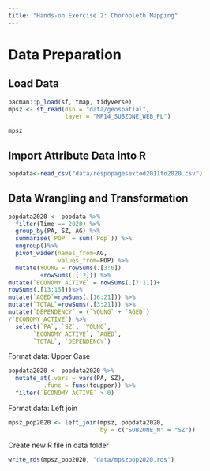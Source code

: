 ```yaml
---
title: "Hands-on Exercise 2: Choropleth Mapping"
---
```


# Data Preparation

## Load Data

```r
pacman::p_load(sf, tmap, tidyverse)
mpsz <- st_read(dsn = "data/geospatial", 
                layer = "MP14_SUBZONE_WEB_PL")
```

```r
mpsz
```

## Import Attribute Data into R

```r
popdata<-read_csv("data/respopagesextod2011to2020.csv")
```

## Data Wrangling and Transformation

```r
popdata2020 <- popdata %>%
  filter(Time == 2020) %>%
  group_by(PA, SZ, AG) %>%
  summarise(`POP` = sum(`Pop`)) %>%
  ungroup()%>%
  pivot_wider(names_from=AG, 
              values_from=POP) %>%
  mutate(YOUNG = rowSums(.[3:6])
         +rowSums(.[12])) %>%
mutate(`ECONOMY ACTIVE` = rowSums(.[7:11])+
rowSums(.[13:15]))%>%
mutate(`AGED`=rowSums(.[16:21])) %>%
mutate(`TOTAL`=rowSums(.[3:21])) %>%  
mutate(`DEPENDENCY` = (`YOUNG` + `AGED`)
/`ECONOMY ACTIVE`) %>%
  select(`PA`, `SZ`, `YOUNG`, 
       `ECONOMY ACTIVE`, `AGED`, 
       `TOTAL`, `DEPENDENCY`)
```

Format data: Upper Case

```r
popdata2020 <- popdata2020 %>%
  mutate_at(.vars = vars(PA, SZ), 
          .funs = funs(toupper)) %>%
  filter(`ECONOMY ACTIVE` > 0)
```

Format data: Left join

```r
mpsz_pop2020 <- left_join(mpsz, popdata2020,
                          by = c("SUBZONE_N" = "SZ"))
```

Create new R file in data folder

```r
write_rds(mpsz_pop2020, "data/mpszpop2020.rds")
```
